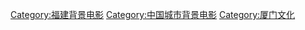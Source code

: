 [[Category:福建背景电影|Category:福建背景电影]]
[[Category:中国城市背景电影|Category:中国城市背景电影]]
[[Category:厦门文化|Category:厦门文化]]
